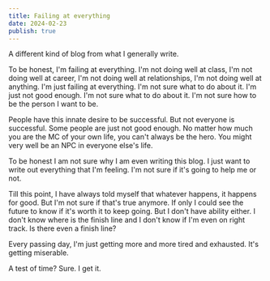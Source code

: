 ```yaml
---
title: Failing at everything
date: 2024-02-23
publish: true
---
```


A different kind of blog from what I generally write.

To be honest, I'm failing at everything. 
I'm not doing well at class, I'm not doing well at career, I'm not doing well at relationships,
I'm not doing well at anything.
I'm just failing at everything. I'm not sure what to do about it. 
I'm just not good enough. I'm not sure what to do about it.
I'm not sure how to be the person I want to be.

People have this innate desire to be successful. But not everyone is successful. Some people are just not good enough.
No matter how much you are the MC of your own life, you can't always be the hero. You might very well be an NPC in everyone else's life.

To be honest I am not sure why I am even writing this blog. I just want to write out everything that I'm feeling. I'm not sure if it's going to help me or not.

Till this point, I have always told myself that whatever happens, it happens for good. But I'm not sure if that's true anymore.
If only I could see the future to know if it's worth it to keep going. But I don't have ability either. I don't know where is the
finish line and I don't know if I'm even on right track. Is there even a finish line? 

Every passing day, I'm just getting more and more tired and exhausted. It's getting miserable.

A test of time? Sure. I get it.
